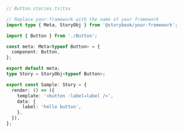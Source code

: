 ```ts
// Button.stories.ts|tsx

// Replace your-framework with the name of your framework
import type { Meta, StoryObj } from '@storybook/your-framework';

import { Button } from './Button';

const meta: Meta<typeof Button> = {
  component: Button,
};

export default meta;
type Story = StoryObj<typeof Button>;

export const Sample: Story = {
  render: () => ({
    template: '<button :label=label />',
    data: {
      label: 'hello button',
    },
  }),
};
```
